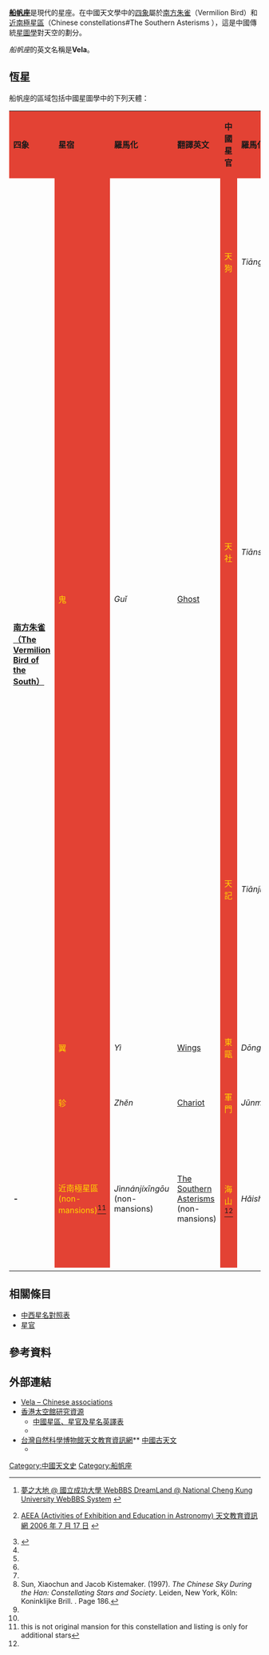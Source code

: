 '''[[船帆座|船帆座]]'''是現代的星座。在中國天文學中的[[四象|四象]]屬於[[朱雀|南方朱雀]]（Vermilion Bird）和[[近南極星區|近南極星區]]（Chinese constellations#The Southern Asterisms ），這是中國傳統[[中西星名對照表|星圖學]]對天空的劃分。

''船帆座''的英文名稱是'''Vela'''。

== 恆星 ==
船帆座的區域包括中國星圖學中的下列天體：
{| border="1" cellspacing="0" cellpadding="3"
|-
|style="background: #E34234"|'''四象'''||style="background: #E34234"|'''星宿'''||style="background: #E34234"|'''羅馬化'''||style="background: #E34234"|'''翻譯英文'''||style="background: #E34234"|'''中國星官'''||style="background: #E34234"|'''羅馬化'''||style="background: #E34234"|'''翻譯英文'''||style="background: #E34234"|'''西方星名'''|| style="background: #E34234"|'''中國星名'''||style="background: #E34234"|'''羅馬化'''||style="background: #E34234"|'''翻譯英文'''
|-
| rowspan="20" bgcolor="#FFD700"| '''[[朱雀|南方朱雀<br />（The Vermilion Bird of the South）]]'''
| rowspan="18" style="background: #E34234; color: #FFD700"|鬼
| rowspan="18"|''Guǐ'' 
| rowspan="18"|[[鬼宿|Ghost]]
| rowspan="4" style="background: #E34234; color: #FFD700"|天狗
| rowspan="4"|''Tiāngǒu''
| rowspan="4"|Celestial Dog
|-
|[[e_Velorum|e Vel]]||style="background: #E34234; color: #FFD700"|天狗一 ||Tiāngǒuyī||1st star
|-
|[[d_Velorum|d Vel]]||style="background: #E34234; color: #FFD700"|天狗二 ||Tiāngǒuèr||2nd star
|-
|[[HD_75630|HD 75630]]<ref name=sb10>{{in lang|zh}} [http://wbbs.cc.ncku.edu.tw/ccns/index.php/8/179/485635  夢之大地 @ 國立成功大學 WebBBS DreamLand @ National Cheng Kung University WebBBS System] {{Wayback|url=http://wbbs.cc.ncku.edu.tw/ccns/index.php/8/179/485635 |date=20110902003808 }}</ref>||style="background: #E34234; color: #FFD700"|天狗三 ||Tiāngǒusān||3rd star
|-
| rowspan="8" style="background: #E34234; color: #FFD700"|天社
| rowspan="8"|''Tiānshè''
| rowspan="8"|Celestial Earth God's Temple
|-
|[[Gamma_Velorum|γ<sup>2</sup> Vel]]<ref name=sb0>{{in lang|zh}}  [http://aeea.nmns.edu.tw/2006/0607/ap060717.html AEEA (Activities of Exhibition and Education in Astronomy) 天文教育資訊網 2006 年 7 月 17 日] {{Wayback|url=http://aeea.nmns.edu.tw/2006/0607/ap060717.html |date=20120204114243 }}</ref>||style="background: #E34234; color: #FFD700"|天社一||Tiānshèyī||1st star
|-
|[[b_Velorum_(supergiant)|b Vel]]<ref name="ridpathvela">{{Cite web |url=http://www.ianridpath.com/startales/vela.htm |title=Ian Ridpath's Startales - Vela the Sails |accessdate=2020-09-05 |archive-date=2020-02-14 |archive-url=https://web.archive.org/web/20200214114539/http://www.ianridpath.com/startales/vela.htm |dead-url=no }}</ref>||style="background: #E34234; color: #FFD700"|天社二||Tiānshèèr||2nd star
|-
|[[Delta_Velorum|δ Vel]]<ref name=sb0/>||style="background: #E34234; color: #FFD700"|天社三||Tiānshèsān||3rd star
|-
|[[Kappa_Velorum|κ Vel]]<ref name=sb0/>||style="background: #E34234; color: #FFD700"|天社五||Tiānshèwǔ||5th star
|-
|[[HD_82668|N Vel]]<ref name="ridpathvela"/>||style="background: #E34234; color: #FFD700"|天社六||Tiānshèliù||6th star
|-
|[[HD_75063|a Vel]]||style="background: #E34234; color: #FFD700"|天社增二||Tiānshèzēngèr||2nd additional star
|-
|[[HD_78004|c Vel]]||style="background: #E34234; color: #FFD700"|天社增三||Tiānshèzēngsān||3rd additional star
|-
| rowspan="6" style="background: #E34234; color: #FFD700"|天記
| rowspan="6"|''Tiānjì''
| rowspan="6"|Judge for Estimating the Age of Animals
|-
| rowspan="3"|[[Lambda_Velorum|λ Vel]]<ref name=sb0/>
|-
|style="background: #E34234; color: #FFD700"|天記||Tiānjì||(One star of)
|-
|style="background: #E34234; color: #FFD700"|天潢西北星||Tiānhuángxīběixīng||Star in the northwest of [[Net_(Chinese_constellation)|Celestial Pier]]
|-
|[[Psi_Velorum|ψ Vel]]||style="background: #E34234; color: #FFD700"|天記增一 ||Tiānjìzēngyī||1st additional star
|-
|[[HD_88206|Q Vel]]||style="background: #E34234; color: #FFD700"|天記增二 ||Tiānjìzēngèr||2nd additional star
|-
| style="background: #E34234; color: #FFD700"|翼||''Yì''||[[Wings_(Chinese_constellation)|Wings]]||style="background: #E34234; color: #FFD700"|東甌||''Dōngoū''||Dongou||[[HD_88955|q Vel]]<ref name=chinesehya>Sun, Xiaochun and Jacob Kistemaker. (1997). ''The Chinese Sky During the Han: Constellating Stars and Society''. Leiden, New York, Köln: Koninklijke Brill. {{ISBN|90-04-10737-1}}. Page 186.</ref><ref name=sb10/>||style="background: #E34234; color: #FFD700"|東甌四 ||Dōngoūsì||4th star
|-
| style="background: #E34234; color: #FFD700"|轸||''Zhěn ''||[[Chariot_(Chinese_constellation)|Chariot]]||style="background: #E34234; color: #FFD700"|軍門||''Jūnmén''||Military Gate||[[HD_104039|HD 104039]]<ref name=sb10/>||style="background: #E34234; color: #FFD700"|軍門一 ||Jūnményī||1st star
|-
| rowspan="3" bgcolor="#FFD700"| '''-'''
| rowspan="3" style="background: #E34234; color: #FFD700"|近南極星區 (non-mansions)<ref name=sb100>this is not original mansion for this constellation and listing is only for additional stars</ref>
| rowspan="3"|''Jìnnánjíxīngōu'' (non-mansions)
| rowspan="3"|[[Chinese_constellations#The_Southern_Asterisms_(近南極星區)|The Southern Asterisms]] (non-mansions)
| rowspan="3" style="background: #E34234; color: #FFD700"|海山<ref name=sb100/>
| rowspan="3"|''Hǎishān''
| rowspan="3"|Sea and Mountain
|-
|[[p_Velorum|p Vel]]||style="background: #E34234; color: #FFD700"|海山增一 ||Hǎishānzēngyī||1st additional star
|-
|[[Mu_Velorum|μ Vel]]||style="background: #E34234; color: #FFD700"|海山增二 ||Hǎishānzēngèr||2nd additional star
|-
|}

== 相關條目 ==
*[[中西星名對照表|中西星名對照表]]
*[[星官|星官]]

== 參考資料 ==
{{reflist}}

== 外部連結 ==
*[http://www.ianridpath.com/startales/carina.htm#chinese Vela – Chinese associations]{{Wayback|url=http://www.ianridpath.com/startales/carina.htm#chinese |date=20150930021836 }}
* [http://www.lcsd.gov.hk/CE/Museum/Space/ 香港太空館][https://web.archive.org/web/20120813070951/http://www.lcsd.gov.hk/CE/Museum/Space/Research/c_index.htm 研究資源]
** [https://web.archive.org/web/20120712132630/http://www.lcsd.gov.hk/CE/Museum/Space/Research/StarName/c_research_chinengstarzone_b.htm 中國星區、星官及星名英譯表]
** {{Wayback|url=http://www.lcsd.gov.hk/CE/Museum/Space/ |date=20120712132630 }}
* [http://www.nmns.edu.tw/ 台灣自然科學博物館]{{Wayback|url=http://www.nmns.edu.tw/ |date=20200815052245 }}[http://aeea.nmns.edu.tw/ 天文教育資訊網]** [https://web.archive.org/web/20090120043712/http://aeea.nmns.edu.tw/aeea/contents_list/ancient_chinese_astronomy.html 中國古天文]
** {{Wayback|url=http://aeea.nmns.edu.tw/ |date=20090120043712 }}

[[Category:中國天文史|Category:中國天文史]]
[[Category:船帆座|Category:船帆座]]
